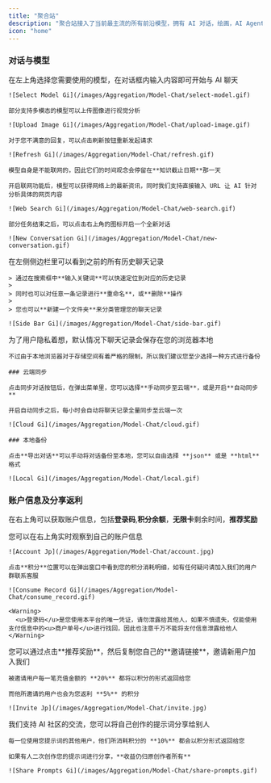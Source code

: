 ```yaml
---
title: "聚合站"
description: "聚合站接入了当前最主流的所有前沿模型，拥有 AI 对话，绘画，AI Agent 和新闻 4 大板块，为各种需求的用户提供了丰富的体验"
icon: "home"
---
```


### 对话与模型

<Tabs>
  <Tab title="选择模型并开始对话">
    在左上角选择您需要使用的模型，在对话框内输入内容即可开始与 AI 聊天

    ![Select Model Gi](/images/Aggregation/Model-Chat/select-model.gif)

    部分支持多模态的模型可以上传图像进行视觉分析

    ![Upload Image Gi](/images/Aggregation/Model-Chat/upload-image.gif)

    对于您不满意的回复，可以点击刷新按钮重新发起请求

    ![Refresh Gi](/images/Aggregation/Model-Chat/refresh.gif)

    模型自身是不能联网的，因此它们的时间观念会停留在**知识截止日期**那一天

    开启联网功能后，模型可以获得网络上的最新资讯，同时我们支持直接输入 URL 让 AI 针对分析具体的网页内容

    ![Web Search Gi](/images/Aggregation/Model-Chat/web-search.gif)

    部分任务结束之后，可以点击右上角的图标开启一个全新对话

    ![New Conversation Gi](/images/Aggregation/Model-Chat/new-conversation.gif)
  </Tab>
  <Tab title="管理历史对话记录">
    在左侧侧边栏里可以看到之前的所有历史聊天记录

    > 通过在搜索框中**输入关键词**可以快速定位到对应的历史记录
    >
    > 同时也可以对任意一条记录进行**重命名**，或**删除**操作
    >
    > 您也可以**新建一个文件夹**来分类管理您的聊天记录

    ![Side Bar Gi](/images/Aggregation/Model-Chat/side-bar.gif)
  </Tab>
  <Tab title="备份记录">
    为了用户隐私着想，默认情况下聊天记录会保存在您的浏览器本地

    不过由于本地浏览器对于存储空间有着严格的限制，所以我们建议您至少选择一种方式进行备份

    ### 云端同步

    点击同步对话按钮后，在弹出菜单里，您可以选择**手动同步至云端**，或是开启**自动同步**

    开启自动同步之后，每小时会自动将聊天记录全量同步至云端一次

    ![Cloud Gi](/images/Aggregation/Model-Chat/cloud.gif)

    ### 本地备份

    点击**导出对话**可以手动将对话备份至本地，您可以自由选择 **json** 或是 **html** 格式

    ![Local Gi](/images/Aggregation/Model-Chat/local.gif)
  </Tab>
</Tabs>

### 账户信息及分享返利

在右上角可以获取账户信息，包括**登录码**,**积分余额**，**无限卡**剩余时间，**推荐奖励**

<Tabs>
  <Tab title="账户信息">
    您可以在右上角实时观察到自己的账户信息

    ![Account Jp](/images/Aggregation/Model-Chat/account.jpg)

    点击**积分**位置可以在弹出窗口中看到您的积分消耗明细，如有任何疑问请加入我们的用户群联系客服

    ![Consume Record Gi](/images/Aggregation/Model-Chat/consume_record.gif)

    <Warning>
      <u>登录码</u>是您使用本平台的唯一凭证，请勿泄露给其他人，如果不慎遗失，仅能使用支付信息中的<u>商户单号</u>进行找回，因此也注意千万不能将支付信息泄露给他人
    </Warning>
  </Tab>
  <Tab title="邀请返利">
    您可以通过点击**推荐奖励**，然后复制您自己的**邀请链接**，邀请新用户加入我们

    被邀请用户每一笔充值金额的 **20%** 都将以积分的形式返回给您

    而他所邀请的用户也会为您返利 **5%** 的积分

    ![Invite Jp](/images/Aggregation/Model-Chat/invite.jpg)
  </Tab>
  <Tab title="提示词返利">
    我们支持 AI 社区的交流，您可以将自己创作的提示词分享给别人

    每一位使用您提示词的其他用户，他们所消耗积分的 **10%** 都会以积分形式返回给您

    如果有人二次创作您的提示词进行分享，**收益仍归原创作者所有**

    ![Share Prompts Gi](/images/Aggregation/Model-Chat/share-prompts.gif)
  </Tab>
</Tabs>